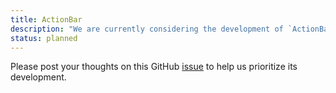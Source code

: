 ```yaml
---
title: ActionBar
description: "We are currently considering the development of `ActionBar`."
status: planned
---
```


Please post your thoughts on this GitHub [issue](https://github.com/yamada-ui/yamada-ui/issues/3212) to help us prioritize its development.
